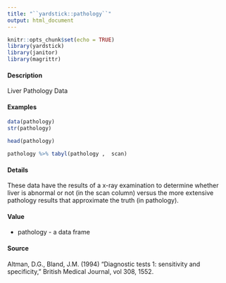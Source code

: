 ---
title: "``yardstick::pathology``"
output: html_document
---

```{r setup, include=FALSE}
knitr::opts_chunk$set(echo = TRUE)
library(yardstick)
library(janitor)
library(magrittr)
```

#### Description

Liver Pathology Data


#### Examples
```{r}
data(pathology)
str(pathology)
```
```{r}
head(pathology)
```
```{r}
pathology %>% tabyl(pathology ,  scan)
```


#### Details
These data have the results of a x-ray examination to determine whether liver is abnormal or not (in the scan column) versus the more extensive pathology results that approximate the truth (in pathology).

#### Value
* pathology - a data frame

#### Source
Altman, D.G., Bland, J.M. (1994) "Diagnostic tests 1: sensitivity and specificity," British Medical Journal, vol 308, 1552.



